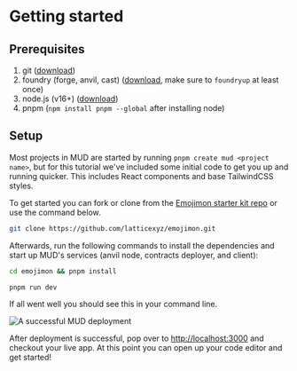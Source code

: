 # Getting started

## Prerequisites

1. git ([download](https://git-scm.com/downloads))
2. foundry (forge, anvil, cast) ([download](https://book.getfoundry.sh/getting-started/installation), make sure to `foundryup` at least once)
3. node.js (v16+) ([download](https://nodejs.org/en/download/))
4. pnpm (`npm install pnpm --global` after installing node)

## Setup

Most projects in MUD are started by running `pnpm create mud <project name>`, but for this tutorial we've included some initial code to get you up and running quicker. This includes React components and base TailwindCSS styles.

To get started you can fork or clone from the [Emojimon starter kit repo](https://github.com/latticexyz/emojimon) or use the command below.

```bash copy
git clone https://github.com/latticexyz/emojimon.git
```

Afterwards, run the following commands to install the dependencies and start up MUD's services (anvil node, contracts deployer, and client):

```bash copy
cd emojimon && pnpm install
```

```bash copy
pnpm run dev
```

If all went well you should see this in your command line.

![A successful MUD deployment](../../quick-start-mud-cli.png)

After deployment is successful, pop over to [http://localhost:3000](http://localhost:3000) and checkout your live app. At this point you can open up your code editor and get started!
